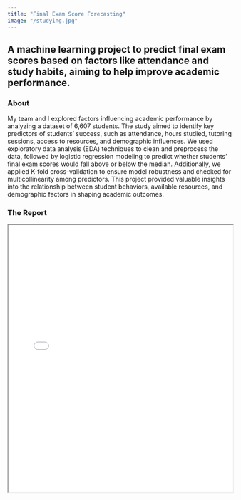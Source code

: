 ```yaml
---
title: "Final Exam Score Forecasting"
image: "/studying.jpg"
---
```

A machine learning project to predict final exam scores based on factors like attendance and study habits, aiming to help improve academic performance.
---

### About

My team and I explored factors influencing academic performance by analyzing a dataset of 6,607 students. The study aimed to identify key predictors of students’ success, such as attendance, hours studied, tutoring sessions, access to resources, and demographic influences. We used exploratory data analysis (EDA) techniques to clean and preprocess the data, followed by logistic regression modeling to predict whether students' final exam scores would fall above or below the median. Additionally, we applied K-fold cross-validation to ensure model robustness and checked for multicollinearity among predictors. This project provided valuable insights into the relationship between student behaviors, available resources, and demographic factors in shaping academic outcomes.

### The Report

<iframe src="../project_files/Final Exams - Final Report.pdf" width="100%" height="600px">

</iframe>
